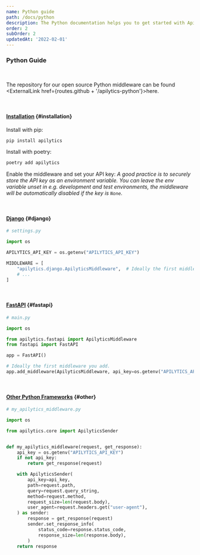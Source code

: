 ```yaml
---
name: Python guide
path: /docs/python
description: The Python documentation helps you to get started with Apilytics and any Python backend, like Django or FastAPI.
order: 2
subOrder: 2
updatedAt: '2022-02-01'
---
```


### Python Guide

<br />

The repository for our open source Python middleware can be found <ExternalLink href={routes.github + '/apilytics-python'}>here</ExternalLink>.

<br />

#### [Installation](#installation) {#installation}

Install with pip:

```sh
pip install apilytics
```

Install with poetry:

```sh
poetry add apilytics
```

Enable the middleware and set your API key:
_A good practice is to securely store the API key as an environment variable.
You can leave the env variable unset in e.g. development and test environments,
the middleware will be automatically disabled if the key is `None`._

<br />

#### [Django](#django) {#django}

```python
# settings.py

import os

APILYTICS_API_KEY = os.getenv("APILYTICS_API_KEY")

MIDDLEWARE = [
    "apilytics.django.ApilyticsMiddleware",  # Ideally the first middleware in the list.
    # ...
]
```

<br />

#### [FastAPI](#fastapi) {#fastapi}

```python
# main.py

import os

from apilytics.fastapi import ApilyticsMiddleware
from fastapi import FastAPI

app = FastAPI()

# Ideally the first middleware you add.
app.add_middleware(ApilyticsMiddleware, api_key=os.getenv("APILYTICS_API_KEY"))
```

<br />

#### [Other Python Frameworks](#other) {#other}

```python
# my_apilytics_middleware.py

import os

from apilytics.core import ApilyticsSender


def my_apilytics_middleware(request, get_response):
    api_key = os.getenv("APILYTICS_API_KEY")
    if not api_key:
        return get_response(request)

    with ApilyticsSender(
        api_key=api_key,
        path=request.path,
        query=request.query_string,
        method=request.method,
        request_size=len(request.body),
        user_agent=request.headers.get("user-agent"),
    ) as sender:
        response = get_response(request)
        sender.set_response_info(
            status_code=response.status_code,
            response_size=len(response.body),
        )
    return response
```
